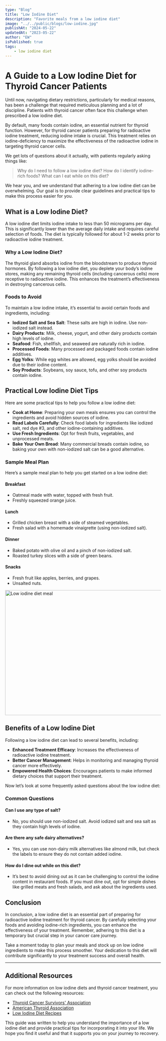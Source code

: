 ```yaml
---
type: "Blog"
title: "Low Iodine Diet"
description: "Favorite meals from a low iodine diet"
image: "../../public/blogs/low-iodine.jpg"
publishAt: "2024-05-22"
updatedAt: "2023-05-22"
author: "EW"
isPublished: true
tags:
    - low iodine diet
---
```


# A Guide to a Low Iodine Diet for Thyroid Cancer Patients

Until now, navigating dietary restrictions, particularly for medical reasons, has been a challenge that required meticulous planning and a lot of discipline. Patients with thyroid cancer often face this challenge when prescribed a low iodine diet.

By default, many foods contain iodine, an essential nutrient for thyroid function. However, for thyroid cancer patients preparing for radioactive iodine treatment, reducing iodine intake is crucial. This treatment relies on iodine-deficiency to maximize the effectiveness of the radioactive iodine in targeting thyroid cancer cells.

We get lots of questions about it actually, with patients regularly asking things like:

> Why do I need to follow a low iodine diet? How do I identify iodine-rich foods? What can I eat while on this diet?

We hear you, and we understand that adhering to a low iodine diet can be overwhelming. Our goal is to provide clear guidelines and practical tips to make this process easier for you.

## What is a Low Iodine Diet?

A low iodine diet limits iodine intake to less than 50 micrograms per day. This is significantly lower than the average daily intake and requires careful selection of foods. The diet is typically followed for about 1-2 weeks prior to radioactive iodine treatment.

### Why a Low Iodine Diet?

The thyroid gland absorbs iodine from the bloodstream to produce thyroid hormones. By following a low iodine diet, you deplete your body’s iodine stores, making any remaining thyroid cells (including cancerous cells) more receptive to radioactive iodine. This enhances the treatment’s effectiveness in destroying cancerous cells.

### Foods to Avoid

To maintain a low iodine intake, it’s essential to avoid certain foods and ingredients, including:

- **Iodized Salt and Sea Salt**: These salts are high in iodine. Use non-iodized salt instead.
- **Dairy Products**: Milk, cheese, yogurt, and other dairy products contain high levels of iodine.
- **Seafood**: Fish, shellfish, and seaweed are naturally rich in iodine.
- **Processed Foods**: Many processed and packaged foods contain iodine additives.
- **Egg Yolks**: While egg whites are allowed, egg yolks should be avoided due to their iodine content.
- **Soy Products**: Soybeans, soy sauce, tofu, and other soy products contain iodine.

## Practical Low Iodine Diet Tips

Here are some practical tips to help you follow a low iodine diet:

- **Cook at Home**: Preparing your own meals ensures you can control the ingredients and avoid hidden sources of iodine.
- **Read Labels Carefully**: Check food labels for ingredients like iodized salt, red dye #3, and other iodine-containing additives.
- **Use Fresh Ingredients**: Opt for fresh fruits, vegetables, and unprocessed meats.
- **Bake Your Own Bread**: Many commercial breads contain iodine, so baking your own with non-iodized salt can be a good alternative.

### Sample Meal Plan

Here’s a sample meal plan to help you get started on a low iodine diet:

#### Breakfast

- Oatmeal made with water, topped with fresh fruit.
- Freshly squeezed orange juice.

#### Lunch

- Grilled chicken breast with a side of steamed vegetables.
- Fresh salad with a homemade vinaigrette (using non-iodized salt).

#### Dinner

- Baked potato with olive oil and a pinch of non-iodized salt.
- Roasted turkey slices with a side of green beans.

#### Snacks

- Fresh fruit like apples, berries, and grapes.
- Unsalted nuts.

<Image
  src="/blogs/low-iodine-meal.jpg"
  width="718"
  height="404"
  alt="Low iodine diet meal"
  sizes="100vw"
/>

## Benefits of a Low Iodine Diet

Following a low iodine diet can lead to several benefits, including:

- **Enhanced Treatment Efficacy**: Increases the effectiveness of radioactive iodine treatment.
- **Better Cancer Management**: Helps in monitoring and managing thyroid cancer more effectively.
- **Empowered Health Choices**: Encourages patients to make informed dietary choices that support their treatment.

Now let’s look at some frequently asked questions about the low iodine diet:

### Common Questions

#### Can I use any type of salt?

- No, you should use non-iodized salt. Avoid iodized salt and sea salt as they contain high levels of iodine.

#### Are there any safe dairy alternatives?

- Yes, you can use non-dairy milk alternatives like almond milk, but check the labels to ensure they do not contain added iodine.

#### How do I dine out while on this diet?

- It’s best to avoid dining out as it can be challenging to control the iodine content in restaurant foods. If you must dine out, opt for simple dishes like grilled meats and fresh salads, and ask about the ingredients used.

## Conclusion

In conclusion, a low iodine diet is an essential part of preparing for radioactive iodine treatment for thyroid cancer. By carefully selecting your foods and avoiding iodine-rich ingredients, you can enhance the effectiveness of your treatment. Remember, adhering to this diet is a temporary but crucial step in your cancer care journey.

Take a moment today to plan your meals and stock up on low iodine ingredients to make this process smoother. Your dedication to this diet will contribute significantly to your treatment success and overall health.

---

## Additional Resources

For more information on low iodine diets and thyroid cancer treatment, you can check out the following resources:

- [Thyroid Cancer Survivors' Association](https://www.thyca.org/rai/lowiodinediet/)
- [American Thyroid Association](https://www.thyroid.org/radioactive-iodine/)
- [Low Iodine Diet Recipes](https://www.thyca.org/download/document/195/Cookbook.pdf)

This guide was written to help you understand the importance of a low iodine diet and provide practical tips for incorporating it into your life. We hope you find it useful and that it supports you on your journey to recovery.
